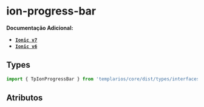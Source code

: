 
<Meta of={progressBarStories} />

# ion-progress-bar

**Documentação Adicional:**

- **[`Ionic v7`](https://ionicframework.com/docs/api/progress-bar)**
- **[`Ionic v6`](https://ionicframework.com/docs/v6/api/progress-bar)**

## Types

```ts
import { TpIonProgressBar } from 'templarios/core/dist/types/interfaces';
```

## Atributos

<Canvas of={progressBarStories.Default} />
<Controls of={progressBarStories.Default} />
